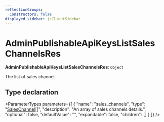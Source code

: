 ```yaml
---
reflectionGroups:
  Constructors: false
displayed_sidebar: jsClientSidebar
---
```



# AdminPublishableApiKeysListSalesChannelsRes

 **AdminPublishableApiKeysListSalesChannelsRes**: `Object`

The list of sales channel.

## Type declaration

<ParameterTypes parameters={[
  {
    "name": "sales_channels",
    "type": "[SalesChannel](../classes/js_client.internal.SalesChannel.mdx)[]",
    "description": "An array of sales channels details.",
    "optional": false,
    "defaultValue": "",
    "expandable": false,
    "children": []
  }
]} />
